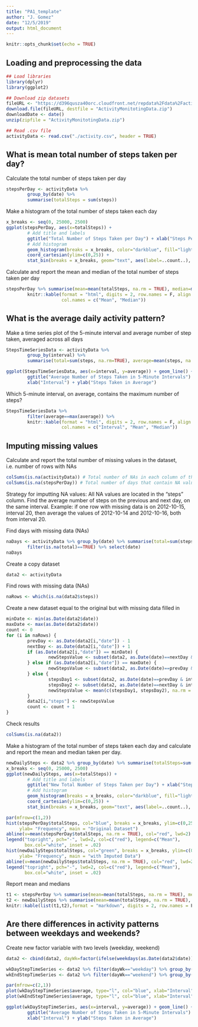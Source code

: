 ---
title: "PA1_template"
author: "J. Gomez"
date: "12/5/2019"
output: html_document
---

```{r setup, include=FALSE}
knitr::opts_chunk$set(echo = TRUE)
```

## Loading and preprocessing the data
```{r, message=FALSE}
## Load libraries
library(dplyr)
library(ggplot2)

## Download zip datasets
fileURL <- "https://d396qusza40orc.cloudfront.net/repdata%2Fdata%2Factivity.zip"
download.file(fileURL, destfile = "ActivityMonitotingData.zip")
downloadDate <- date()
unzip(zipfile = "ActivityMonitotingData.zip")

## Read .csv file
activityData <- read.csv("./activity.csv", header = TRUE)
```

## What is mean total number of steps taken per day?

Calculate the total number of steps taken per day
```{r}
stepsPerDay <- activityData %>% 
        group_by(date) %>% 
        summarise(totalSteps = sum(steps))
```

Make a histogram of the total number of steps taken each day
```{r, warning=FALSE, fig.align='center'}
x_breaks <- seq(0, 25000, 2500)
ggplot(stepsPerDay, aes(x=totalSteps)) +
        # Add title and labels
        ggtitle("Total Number of Steps Taken per Day") + xlab("Steps Per Day") + ylab("Frequency") +
        # Add histogram
        geom_histogram(breaks = x_breaks, color="darkblue", fill="lightblue") +
        coord_cartesian(ylim=c(0,25)) +
        stat_bin(breaks = x_breaks, geom="text", aes(label=..count..), vjust=-1.5)
```


Calculate and report the mean and median of the total number of steps taken per day
```{r, fig.align='center'}
stepsPerDay %>% summarise(mean=mean(totalSteps, na.rm = TRUE), median=median(totalSteps, na.rm = TRUE)) %>%
        knitr::kable(format = "html", digits = 2, row.names = F, align = 'c',
                     col.names = c("Mean", "Median"))
```


## What is the average daily activity pattern?
Make a time series plot of the 5-minute interval and average number of step taken, averaged across all days
```{r, fig.align='center'}
StepsTimeSeriesData <- activityData %>% 
        group_by(interval) %>% 
        summarise(total=sum(steps, na.rm=TRUE), average=mean(steps, na.rm = TRUE))

ggplot(StepsTimeSeriesData, aes(x=interval, y=average)) + geom_line() +
        ggtitle("Average Number of Steps Taken in 5-Minute Intervals") +
        xlab("Interval") + ylab("Steps Taken in Average")
```


Which 5-minute interval, on average, contains the maximum number of steps?
```{r, fig.align='center'}
StepsTimeSeriesData %>% 
        filter(average==max(average)) %>%
        knitr::kable(format = "html", digits = 2, row.names = F, align = 'c', 
                     col.names = c("Interval", "Mean", "Median"))
```

## Imputing missing values
Calculate and report the total number of missing values in the dataset, i.e. number of rows with NAs
```{r}
colSums(is.na(activityData)) # Total number of NAs in each column of the original dataset
colSums(is.na(stepsPerDay)) # Total number of days that contain NA values
```

Strategy for imputting NA values: All NA values are located in the "steps" column. Find the average number of steps on the previous and next day, on the same interval. Example: if one row with missing data is on 2012-10-15, interval 20, then average the values of 2012-10-14 and 2012-10-16, both from interval 20.

Find days with missing data (NAs)
```{r}
naDays <- activityData %>% group_by(date) %>% summarise(total=sum(steps)) %>% 
        filter(is.na(total)==TRUE) %>% select(date)
naDays
```

Create a copy dataset
```{r}
data2 <- activityData
```

Find rows with missing data (NAs)
```{r}
naRows <- which(is.na(data2$steps))
```

Create a new dataset equal to the original but with missing data filled in
```{r,  eval=TRUE}
minDate <- min(as.Date(data2$date))
maxDate <- max(as.Date(data2$date))
count <- 0
for (i in naRows) {
        prevDay <- as.Date(data2[i,"date"]) - 1
        nextDay <- as.Date(data2[i,"date"]) + 1
        if (as.Date(data2[i,"date"]) == minDate) {
                newStepsValue <- subset(data2, as.Date(date)==nextDay & interval==data2[i,"interval"])$steps
        } else if (as.Date(data2[i,"date"]) == maxDate) {
                newStepsValue <- subset(data2, as.Date(date)==prevDay & interval==data2[i,"interval"])$steps
        } else {
                stepsDay1 <- subset(data2, as.Date(date)==prevDay & interval==data2[i,"interval"])$steps
                stepsDay2 <- subset(data2, as.Date(date)==nextDay & interval==data2[i,"interval"])$steps
                newStepsValue <- mean(c(stepsDay1, stepsDay2), na.rm = TRUE)
        }
        data2[i,"steps"] <- newStepsValue
        count <- count + 1
}
```

Check results
```{r}
colSums(is.na(data2))
```

Make a histogram of the total number of steps taken each day and calculate and report the mean and median taken per day. 
```{r, fig.align='center', warning=FALSE}
newDailySteps <- data2 %>% group_by(date) %>% summarise(totalSteps=sum(steps))
x_breaks <- seq(0, 25000, 2500)
ggplot(newDailySteps, aes(x=totalSteps)) +
        # Add title and labels
        ggtitle("New Total Number of Steps Taken per Day") + xlab("Steps Per Day") + ylab("Frequency") +
        # Add histogram
        geom_histogram(breaks = x_breaks, color="darkblue", fill="lightblue") +
        coord_cartesian(ylim=c(0,25)) +
        stat_bin(breaks = x_breaks, geom="text", aes(label=..count..), vjust=-1.5)

par(mfrow=c(1,2))
hist(stepsPerDay$totalSteps, col="blue", breaks = x_breaks, ylim=c(0,25), xlab = "Steps per Day",
     ylab= "Frequency", main = "Original Dataset")
abline(v=mean(stepsPerDay$totalSteps, na.rm = TRUE), col="red", lwd=2)
legend("topright", pch="-", lwd=2, col=c("red"), legend=c("Mean"), 
       box.col="white", inset = .02)
hist(newDailySteps$totalSteps, col="green", breaks = x_breaks, ylim=c(0,25), xlab = "Steps per Day",
     ylab= "Frequency", main = "with Imputed Data")
abline(v=mean(newDailySteps$totalSteps, na.rm = TRUE), col="red", lwd=2)
legend("topright", pch="-", lwd=2, col=c("red"), legend=c("Mean"), 
       box.col="white", inset = .02)
```

Report mean and medians
```{r}
t1 <- stepsPerDay %>% summarise(mean=mean(totalSteps, na.rm = TRUE), median=median(totalSteps, na.rm = TRUE))
t2 <- newDailySteps %>% summarise(mean=mean(totalSteps, na.rm = TRUE), median=median(totalSteps, na.rm = TRUE))
knitr::kable(list(t1,t2),format = "markdown", digits = 2, row.names = F, align = 'c', col.names = c("Mean", "Median"))
```


## Are there differences in activity patterns between weekdays and weekends?
Create new factor variable with two levels (weekday, weekend)
```{r, fig.align='center'}
data2 <- cbind(data2, dayWk=factor(ifelse(weekdays(as.Date(data2$date)) %in% c("Saturday", "Sunday"), "weekend", "weekday")))

wkDayStepTimeSeries <- data2 %>% filter(dayWk=="weekday") %>% group_by(interval) %>% summarise(total=sum(steps), average=mean(steps))
wkEndStepTimeSeries <- data2 %>% filter(dayWk=="weekend") %>% group_by(interval) %>% summarise(total=sum(steps), average=mean(steps))

par(mfrow=c(2,1))
plot(wkDayStepTimeSeries$average, type="l", col="blue", xlab="Interval", ylab = "Steps", main = "Weekday")
plot(wkEndStepTimeSeries$average, type="l", col="blue", xlab="Interval", ylab = "Steps", main = "Weekend")

ggplot(wkDayStepTimeSeries, aes(x=interval, y=average)) + geom_line() +
        ggtitle("Average Number of Steps Taken in 5-Minute Intervals") +
        xlab("Interval") + ylab("Steps Taken in Average")
```
